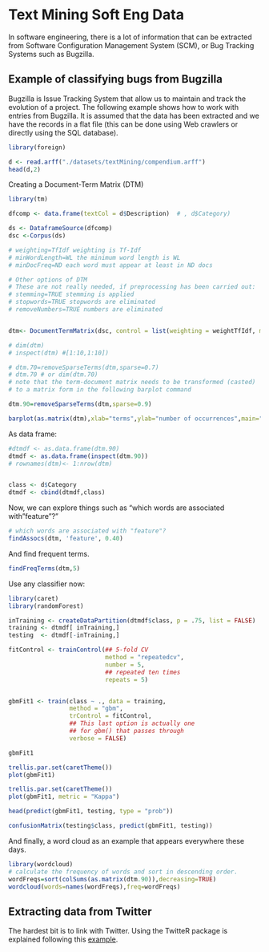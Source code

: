 
# Text Mining Soft Eng Data

In software engineering, there is a lot of information that can be extracted from Software Configuration Management System (SCM), or Bug Tracking Systems such as Bugzilla. 



## Example of classifying bugs from Bugzilla 


Bugzilla is Issue Tracking System that allow us to maintain and track the evolution of a project.
The following example shows how to work with entries from Bugzilla. It is assumed that the data has been extracted and we have the records in a flat file (this can be done using Web crawlers or directly using the SQL database).


```r
library(foreign)

d <- read.arff("./datasets/textMining/compendium.arff")
head(d,2)
```

Creating a Document-Term Matrix (DTM)

```r
library(tm)

dfcomp <- data.frame(textCol = d$Description)  # , d$Category)

ds <- DataframeSource(dfcomp)
dsc <-Corpus(ds)

# weighting=TfIdf weighting is Tf-Idf
# minWordLength=WL the minimum word length is WL
# minDocFreq=ND each word must appear at least in ND docs

# Other options of DTM
# These are not really needed, if preprocessing has been carried out:
# stemming=TRUE stemming is applied
# stopwords=TRUE stopwords are eliminated
# removeNumbers=TRUE numbers are eliminated


dtm<- DocumentTermMatrix(dsc, control = list(weighting = weightTfIdf, minDocFreq=3, stopwords = TRUE, removeNumbers = TRUE))

# dim(dtm)
# inspect(dtm) #[1:10,1:10])

# dtm.70=removeSparseTerms(dtm,sparse=0.7)
# dtm.70 # or dim(dtm.70)
# note that the term-document matrix needs to be transformed (casted)
# to a matrix form in the following barplot command

dtm.90=removeSparseTerms(dtm,sparse=0.9)

barplot(as.matrix(dtm),xlab="terms",ylab="number of occurrences",main="Most frequent terms (sparseness=0.9)")
```

As data frame:

```r
#dtmdf <- as.data.frame(dtm.90)
dtmdf <- as.data.frame(inspect(dtm.90))
# rownames(dtm)<- 1:nrow(dtm)


class <- d$Category
dtmdf <- cbind(dtmdf,class)
```

Now, we can explore things such as "which words are associated with "feature"?"
```r
# which words are associated with "feature"?
findAssocs(dtm, 'feature', 0.40)
```

And find frequent terms.

```r
findFreqTerms(dtm,5)
```

Use any classifier now:

```r
library(caret)
library(randomForest)

inTraining <- createDataPartition(dtmdf$class, p = .75, list = FALSE)
training <- dtmdf[ inTraining,]
testing  <- dtmdf[-inTraining,]

fitControl <- trainControl(## 5-fold CV
                           method = "repeatedcv",
                           number = 5,
                           ## repeated ten times
                           repeats = 5)


gbmFit1 <- train(class ~ ., data = training,
                 method = "gbm",
                 trControl = fitControl,
                 ## This last option is actually one
                 ## for gbm() that passes through
                 verbose = FALSE)

gbmFit1

trellis.par.set(caretTheme())
plot(gbmFit1)

trellis.par.set(caretTheme())
plot(gbmFit1, metric = "Kappa")

head(predict(gbmFit1, testing, type = "prob"))

confusionMatrix(testing$class, predict(gbmFit1, testing))

```


And finally, a word cloud as an example that appears everywhere these days.

```r
library(wordcloud)
# calculate the frequency of words and sort in descending order.
wordFreqs=sort(colSums(as.matrix(dtm.90)),decreasing=TRUE)
wordcloud(words=names(wordFreqs),freq=wordFreqs)
```


## Extracting data from Twitter

The hardest bit is to link with Twitter. Using the TwitteR package is explained following this [example](./twitter.Rmd).
